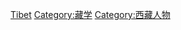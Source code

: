 {{Commonscat|Tibetologists}}

[[Category:東方學家|Tibet]]
[[Category:藏学|Category:藏学]]
[[Category:西藏人物|Category:西藏人物]]